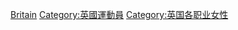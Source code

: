 [[Category:各國女子運動員|Britain]]
[[Category:英國運動員|Category:英國運動員]]
[[Category:英国各职业女性|Category:英国各职业女性]]